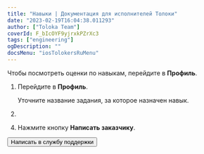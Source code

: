 ```yaml
---
title: "Навыки | Документация для исполнителей Толоки"
date: "2023-02-19T16:04:38.011293"
author: ["Toloka Team"]
coverId: F_bIcOYF9yjrxkPZrXc3
tags: ["engineering"]
ogDescription: ""
docsMenu: "iosTolokersRuMenu"
---
```



<RuSkillsContent1/>

Чтобы посмотреть оценки по навыкам, перейдите в **Профиль**.

<RuSkillsContent2/>

1. Перейдите в **Профиль**.

    Уточните название задания, за которое назначен навык.

1. <RuPriemkaPLslRnjK3B/>

<RuSkillsContent3/>

4. Нажмите кнопку **Написать заказчику**.

<RuSkillsContent4/>

<Button themeColor="light" view="default" size="l" type="link" url="../troubleshooting/troubleshooting#not_working_properly">Написать в службу поддержки</Button>
